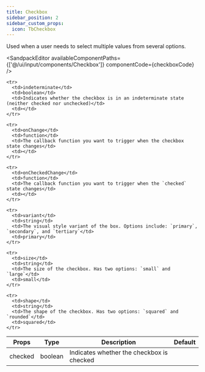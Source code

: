 ```yaml
---
title: Checkbox
sidebar_position: 2
sidebar_custom_props:
  icon: TbCheckbox
---
```




Used when a user needs to select multiple values from several options.

<Tabs>
<TabItem value="usage" label="Usage" default>

<SandpackEditor
  availableComponentPaths={['@/ui/input/components/Checkbox']}
  componentCode={checkboxCode} 
/>

</TabItem>

<TabItem value="props" label="Props">

<table>
  <thead>
    <tr>
      <th>Props</th>
      <th>Type</th>
      <th>Description</th>
      <th>Default</th>
    </tr>
  </thead>

  <tbody>
    <tr>
      <td>checked</td>
      <td>boolean</td>
      <td>Indicates whether the checkbox is checked</td>
      <td></td>
    </tr>

    <tr>
      <td>indeterminate</td>
      <td>boolean</td>
      <td>Indicates whether the checkbox is in an indeterminate state (neither checked nor unchecked)</td>
      <td></td>
    </tr>

    <tr>
      <td>onChange</td>
      <td>function</td>
      <td>The callback function you want to trigger when the checkbox state changes</td>
      <td></td>
    </tr>

    <tr>
      <td>onCheckedChange</td>
      <td>function</td>
      <td>The callback function you want to trigger when the `checked` state changes</td>
      <td></td>
    </tr>

    <tr>
      <td>variant</td>
      <td>string</td>
      <td>The visual style variant of the box. Options include: `primary`, `secondary`, and `tertiary`</td>
      <td>primary</td>
    </tr>

    <tr>
      <td>size</td>
      <td>string</td>
      <td>The size of the checkbox. Has two options: `small` and `large`</td>
      <td>small</td>
    </tr>

    <tr>
      <td>shape</td>
      <td>string</td>
      <td>The shape of the checkbox. Has two options: `squared` and `rounded`</td>
      <td>squared</td>
    </tr>

  </tbody>
</table>

</TabItem>

</Tabs>
